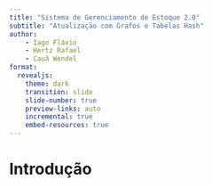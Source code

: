 ```yaml
---
title: "Sistema de Gerenciamento de Estoque 2.0"
subtitle: "Atualização com Grafos e Tabelas Hash"
author:
    - Iago Flávio
    - Hertz Rafael
    - Cauã Wendel
format:
  revealjs:
    theme: dark
    transition: slide
    slide-number: true
    preview-links: auto
    incremental: true
    embed-resources: true
---
```


# Introdução

